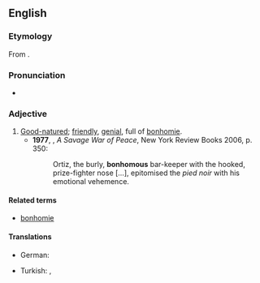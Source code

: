 ==English==

===Etymology===
From {{suffix|bonhomie|ous|alt1=bonhom(ie)}}.

===Pronunciation===
*{{a|UK}} {{IPA|/ˈbɒnəməs/}}

===Adjective===
{{en-adj}}

# [[good-natured|Good-natured]]; [[friendly]], [[genial]], full of [[bonhomie]].
#*'''1977''', {{w|Alistair Horne}}, ''A Savage War of Peace'', New York Review Books 2006, p. 350:
#*:Ortiz, the burly, '''bonhomous''' bar-keeper with the hooked, prize-fighter nose […], epitomised the ''pied noir'' with his emotional vehemence.

====Related terms====
* [[bonhomie]]

====Translations====
{{trans-top}}
* German: {{t|de|gutmütig}}
{{trans-mid}}
* Turkish: {{t|tr|iyi huylu}}, {{t|tr|iyi niyetli}}
{{trans-bottom}}